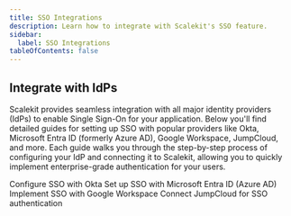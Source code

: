 ```yaml
---
title: SSO Integrations
description: Learn how to integrate with Scalekit's SSO feature.
sidebar:
  label: SSO Integrations
tableOfContents: false
---
```


## Integrate with IdPs

Scalekit provides seamless integration with all major identity providers (IdPs) to enable Single Sign-On for your application. Below you'll find detailed guides for setting up SSO with popular providers like Okta, Microsoft Entra ID (formerly Azure AD), Google Workspace, JumpCloud, and more. Each guide walks you through the step-by-step process of configuring your IdP and connecting it to Scalekit, allowing you to quickly implement enterprise-grade authentication for your users.


<CardGrid>
  <Card title="Okta" icon="document">
    Configure SSO with Okta
  </Card>
  <Card title="Microsoft Entra ID" icon="document">
    Set up SSO with Microsoft Entra ID (Azure AD)
  </Card>
  <Card title="Google Workspace" icon="google">
    Implement SSO with Google Workspace
  </Card>
  <Card title="JumpCloud" icon="document">
    Connect JumpCloud for SSO authentication
  </Card>
</CardGrid>
